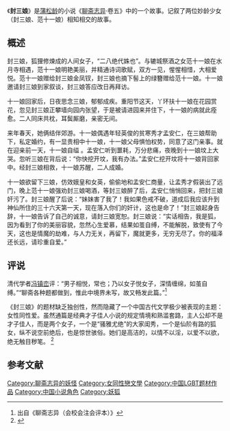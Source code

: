 《'''封三娘'''》是[[蒲松龄|蒲松龄]]的小说《[[聊斋志异|聊斋志异]]·卷五》中的一个故事。记叙了两位妙龄少女（封三娘、范十一娘）相知相交的故事。
== 概述 ==
封三娘，狐狸修煉成的人间女子，“二八绝代姝也”。与辘城祭酒之女范十一娘在水月寺相遇，范十一娘明艳美丽，并精通诗词歌赋，双方一见，惺惺相惜，大相爱悦。范十一娘赠给封三娘金凤钗，封三娘也摘下髻上的绿簪赠给范十一娘。十一娘邀请封三娘到家叙谈，封三娘答应改日再拜访。

十一娘回家后，日夜思念三娘，郁郁成疾。重阳节这天，丫环扶十一娘在花园赏花，忽见封三娘正攀墙向园内张望，于是被请进园来并住下，十一娘的病就此痊愈。二人同床共枕，耳鬓厮磨，亲密无间。

来年春天，她俩结伴郊游。十一娘偶遇年轻英俊的贫寒秀才孟安仁，在三娘帮助下，私定婚约，有一显贵相中十一娘，十一娘父母惧怕权势，同意了这门亲事。就在迎亲前一天，十一娘自缢 。孟安仁听到噩耗，万分悲痛，夜晚到十一娘坟上大哭。忽听三娘在背后说：“你快挖开坟，我有办法。”孟安仁挖开坟将十一娘背回家中。经封三娘相救，十一娘苏醒，二人成婚。

十一娘欲留下三娘，仿效娥皇和女英，偷偷地和孟安仁商量，让孟秀才假装出了远门，晚上范十一娘强劝封三娘喝酒，等封三娘醉了后，孟安仁悄悄回来，把封三娘奸污了。封三娘醒了后说：“妹妹害了我了！我如果色戒不破，道成后我应该升到神仙所住的三十六天第一天，现在落入你们的奸计，这也是命了！”封三娘起身告辞，十一娘告诉了自己的诚意，请封三娘宽恕。封三娘说：“实话相告，我是狐，因为看到了你的美丽容貌，忽然心生爱慕，结果如茧自缚，不能解脱，致使有了今天，这也是情魔的劫难，与人力无关，再留下，魔就更多，无穷无尽了。你的福泽还长远，请珍重自爱。”

== 评说 ==
清代学者[[冯镇峦|冯镇峦]]评：“男子相悦，常也；乃以女子悦女子，深情缠绵，如茧自缚。”“聊斋各种题都做到，惟此中境界未写，故又畅发此篇。”<ref>出自《聊斋志异（会校会注会评本）》</ref>

《封三娘》的题材缺乏独创性，然而隐藏了一个中国古代文学极少被表现的主题：女性同性爱。虽然通篇是经典才子佳人小说的规定情境和熟滥套路，主人公却不是才子佳人，而是两个女子，一个是“骚雅尤绝”的大家闺秀，一个是仙阶有路的狐女，纵不说空前绝后，也是惊世骇俗。她们是高洁的，以情不以淫，以爱不以欲，绝无触目秽笔。 <ref>{{Cite web |url=http://book.sina.com.cn/longbook/1092730876_caicainvse/42.shtml |title=一曲女性同性爱的悲歌 |access-date=2013-04-30 |archive-date=2009-08-26 |archive-url=https://web.archive.org/web/20090826044204/http://book.sina.com.cn/longbook/1092730876_caicainvse/42.shtml |dead-url=no }}</ref>

== 参考文献 ==
{{reflist}}
{{聊斋系列}}
[[Category:聊斋志异的妖怪|Category:聊斋志异的妖怪]]
[[Category:女同性戀文學|Category:女同性戀文學]]
[[Category:中国LGBT题材作品|Category:中国LGBT题材作品]]
[[Category:中国小说角色|Category:中国小说角色]]
[[Category:妖狐|Category:妖狐]]